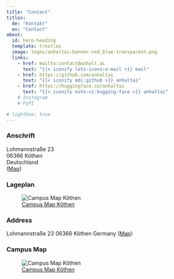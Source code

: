 ```yaml
---
title: "Contact"
titles:
  de: "Kontakt"
  en: "Contact"
about:
  id: hero-heading
  template: trestles
  image: logos/anhaltai-banner-red_blue-transparent.png
  links:
    - href: mailto:contact@anhalt.ai
      text: "{{< iconify lets-icons:e-mail >}} mail"
    - href: https://github.com/anhaltai
      text: "{{< iconify mdi:github >}} anhaltai"
    - href: https://huggingface.co/anhaltai
      text: "{{< iconify noto-v1:hugging-face >}} anhaltai"
    # Instagram
    # PyPI

# lightbox: true
---
```


:::{#hero-heading}

:::: {.content-visible when-profile="de"}
### Anschrift
Lohmannstraße 23<br/>
06366 Köthen<br/>
Deutschland<br/>
([Map](https://maps.app.goo.gl/LBFmC4Ww3YDnryZE6))

### Lageplan
<!-- https://www.hs-anhalt.de/leben/koethen/campus.html-->
![[Campus Map Köthen](https://www.hs-anhalt.de/leben/koethen/campus.html)](https://www.hs-anhalt.de/fileadmin/Dateien/Bilderpool_HSA/Standorte/Koethen/20231109_Lageplan_Koet_kompl.jpg){.lightbox}
::::

:::: {.content-visible when-profile="en"}
### Address
  Lohmannstraße 23
  06366 Köthen
  Germany ([Map](https://maps.app.goo.gl/LBFmC4Ww3YDnryZE6))

### Campus Map
<!-- https://www.hs-anhalt.de/leben/koethen/campus.html-->
![[Campus Map Köthen](https://www.hs-anhalt.de/leben/koethen/campus.html)](https://www.hs-anhalt.de/fileadmin/Dateien/Bilderpool_HSA/Standorte/Koethen/20231109_Lageplan_Koet_kompl.jpg){.lightbox}
::::

:::
